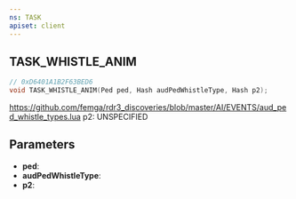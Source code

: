 ```yaml
---
ns: TASK
apiset: client
---
```

## TASK_WHISTLE_ANIM

```c
// 0xD6401A1B2F63BED6
void TASK_WHISTLE_ANIM(Ped ped, Hash audPedWhistleType, Hash p2);
```

https://github.com/femga/rdr3_discoveries/blob/master/AI/EVENTS/aud_ped_whistle_types.lua
p2: UNSPECIFIED

## Parameters
* **ped**:
* **audPedWhistleType**:
* **p2**: